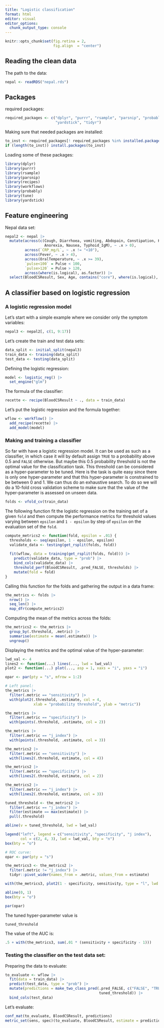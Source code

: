 ```yaml
---
title: "Logistic classification"
format: html
editor: visual
editor_options: 
  chunk_output_type: console
---
```


```r
knitr::opts_chunk$set(fig.retina = 2,
                      fig.align  = "center")
```

## Reading the clean data

The path to the data:

```r
nepal <- readRDS("nepal.rds")
```

## Packages

required packages:

```r
required_packages <- c("dplyr", "purrr", "rsample", "parsnip", "probably", "magrittr",
                       "yardstick", "tidyr")
```

Making sure that needed packages are installed:

```r
to_inst <- required_packages[! required_packages %in% installed.packages()[,"Package"]]
if (length(to_inst)) install.packages(to_inst)
```

Loading some of these packages:

```r
library(dplyr)
library(purrr)
library(rsample)
library(parsnip)
library(recipes)
library(workflows)
library(probably)
library(tune)
library(yardstick)
```

## Feature engineering

Nepal data set:

```r
nepal2 <- nepal |> 
  mutate(across(c(Cough, Diarrhoea, vomiting, Abdopain, Constipation, Headache,
                  Anorexia, Nausea, Typhoid_IgM), ~ .x > 0),
         across(`CRP_mg/L`, ~ .x != "<10"),
         across(Fever, ~ .x > 4),
         across(OralTemperature, ~ .x >= 39),
         `pulse<100` = Pulse < 100,
         `pulse>120` = Pulse > 120,
         across(where(is.logical), as.factor)) |> 
  select(BloodCSResult, Sex, Age, contains("core"), where(is.logical), everything())
```

## A classifier based on logistic regression

### A logistic regression model

Let's start with a simple example where we consider only the symptom variables:

```r
nepal3 <- nepal2[, c(1, 9:17)]
```

Let's create the train and test data sets:

```r
data_split <- initial_split(nepal3)
train_data <- training(data_split)
test_data <- testing(data_split)
```

Defining the logistic regression:

```r
model <- logistic_reg() |> 
  set_engine("glm")
```

The formula of the classifier:

```r
recette <- recipe(BloodCSResult ~ ., data = train_data)
```

Let's put the logistic regression and the formula together:

```r
wflow <- workflow() |> 
  add_recipe(recette) |> 
  add_model(model)
```

### Making and training a classifier

So far with have a logistic regression model. It can be used as such as a classifier, in which case it will by default assign `TRUE` to a probability above 0.5 and `FALSE` otherwise. But maybe this 0.5 probability threshold is not the optimal value for the classification task. This threshold can be considered as a hyper-parameter to be tuned. Here is the task is quite easy since there is only one hyper-parameter and that this hyper-parameter is constrained to be between 0 and 1. We can thus do an exhaustive search. To do so we will do a 10-fold cross validation scheme to make sure that the value of the hyper-parameter is assessed on unseen data.

```r
folds <- vfold_cv(train_data)
```

The following function fit the logistic regression on the training set of a given `fold` and then compute the performance metrics for threshold values varying between `epsilon` and `1 - epsilon` by step of `epsilon` on the evaluation set of the `fold`.

```r
compute_metrics2 <- function(fold, epsilon = .01) {
  thresholds <- seq(epsilon, 1 - epsilon, epsilon)
  validate_data <- testing(get_rsplit(folds, fold))
  
  fit(wflow, data = training(get_rsplit(folds, fold))) |> 
    predict(validate_data, type = "prob") |>
    bind_cols(validate_data) |> 
    threshold_perf(BloodCSResult, .pred_FALSE, thresholds) |> 
    mutate(fold = fold)
}
```

Calling this function for the folds and gathering the output in a data frame:

```r
the_metrics <- folds |> 
  nrow() |> 
  seq_len() |>
  map_dfr(compute_metrics2)
```

Computing the mean of the metrics across the folds:

```r
the_metrics2 <- the_metrics |> 
  group_by(.threshold, .metric) |> 
  summarise(estimate = mean(.estimate)) |> 
  ungroup()
```

Displaying the metrics and the optimal value of the hyper-parameter:

```r
lwd_val <- 4
lines2 <- function(...) lines(..., lwd = lwd_val)
plot2 <- function(...) plot(..., asp = 1, xaxs = "i", yaxs = "i")

opar <- par(pty = "s", mfrow = 1:2)

# Left panel:
the_metrics |> 
  filter(.metric == "sensitivity") |> 
  with(plot2(.threshold, .estimate, col = 4,
             xlab = "probability threshold", ylab = "metric"))

the_metrics |> 
  filter(.metric == "specificity") |> 
  with(points(.threshold, .estimate, col = 2))

the_metrics |> 
  filter(.metric == "j_index") |> 
  with(points(.threshold, .estimate, col = 3))

the_metrics2 |> 
  filter(.metric == "sensitivity") |> 
  with(lines2(.threshold, estimate, col = 4))

the_metrics2 |> 
  filter(.metric == "specificity") |> 
  with(lines2(.threshold, estimate, col = 2))

the_metrics2 |> 
  filter(.metric == "j_index") |> 
  with(lines2(.threshold, estimate, col = 3))

tuned_threshold <- the_metrics2 |> 
  filter(.metric == "j_index") |> 
  filter(estimate == max(estimate)) |> 
  pull(.threshold)

abline(v = tuned_threshold, lwd = lwd_val)

legend("left", legend = c("sensitivity", "specificity", "j index"),
       col = c(2, 4, 3), lwd = lwd_val, bty = "n")
box(bty = "o")

# ROC curve:
opar <- par(pty = "s")

the_metrics3 <- the_metrics2 |> 
  filter(.metric != "j_index") |> 
  tidyr::pivot_wider(names_from = .metric, values_from = estimate)

with(the_metrics3, plot2(1 - specificity, sensitivity, type = "l", lwd = lwd_val))

abline(0, 1)
box(bty = "o")

par(opar)
```

The tuned hyper-parameter value is

```r
tuned_threshold
```

The value of the AUC is:

```r
.5 + with(the_metrics3, sum(.01 * (sensitivity + specificity - 1)))
```

### Testing the classifier on the test data set:

Preparing the data to evaluate:

```r
to_evaluate <- wflow |>
  fit(data = train_data) |> 
  predict(test_data, type = "prob") |>
  mutate(predictions = make_two_class_pred(.pred_FALSE, c("FALSE", "TRUE"),
                                           tuned_threshold)) |> 
  bind_cols(test_data)
```

Let's evaluate:

```r
conf_mat(to_evaluate, BloodCSResult, predictions)
metric_set(sens, spec)(to_evaluate, BloodCSResult, estimate = predictions)
```

